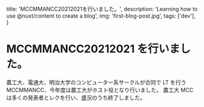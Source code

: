   title: 'MCCMMANCC20212021を行いました。',
  description: 'Learning how to use @nuxt/content to create a blog',
  img: 'first-blog-post.jpg',
  tags: ['dev'],
}


<Page meta={meta} isMdx>

# MCCMMANCC20212021 を行いました。

農工大、電通大、明治大学のコンピューター系サークルが合同で LT を行う MCCMMANCC、今年度は農工大がホスト役となり行いました。
農工大 MCC は多くの発表者とレクを行い、盛況のうち終了しました。

</Page>
